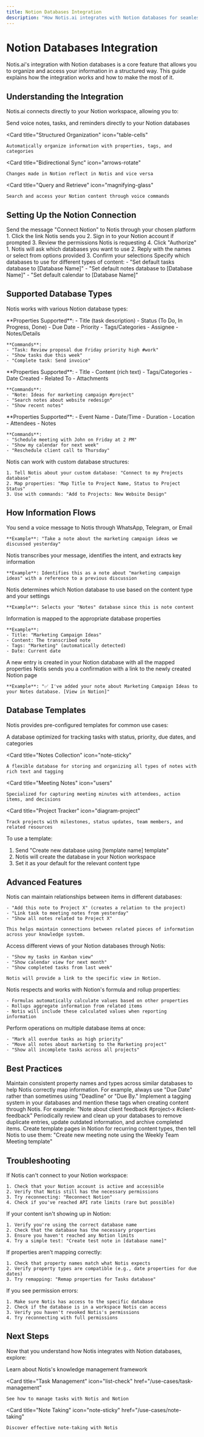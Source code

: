```yaml
---
title: Notion Databases Integration
description: "How Notis.ai integrates with Notion databases for seamless knowledge management"
---
```


# Notion Databases Integration

Notis.ai's integration with Notion databases is a core feature that allows you to organize and access your information in a structured way. This guide explains how the integration works and how to make the most of it.

## Understanding the Integration

Notis.ai connects directly to your Notion workspace, allowing you to:

<CardGroup cols={2}>
  <Card
    title="Capture to Databases"
    icon="database"
  >
    Send voice notes, tasks, and reminders directly to your Notion databases
  </Card>
  
  <Card
    title="Structured Organization"
    icon="table-cells"
  >
    Automatically organize information with properties, tags, and categories
  </Card>
  
  <Card
    title="Bidirectional Sync"
    icon="arrows-rotate"
  >
    Changes made in Notion reflect in Notis and vice versa
  </Card>
  
  <Card
    title="Query and Retrieve"
    icon="magnifying-glass"
  >
    Search and access your Notion content through voice commands
  </Card>
</CardGroup>

## Setting Up the Notion Connection

<Steps>
  <Step title="Initiate Connection">
    Send the message "Connect Notion" to Notis through your chosen platform
  </Step>
  
  <Step title="Authorize Access">
    1. Click the link Notis sends you
    2. Sign in to your Notion account if prompted
    3. Review the permissions Notis is requesting
    4. Click "Authorize"
  </Step>
  
  <Step title="Select Databases">
    1. Notis will ask which databases you want to use
    2. Reply with the names or select from options provided
    3. Confirm your selections
  </Step>
  
  <Step title="Set Default Databases">
    Specify which databases to use for different types of content:
    - "Set default tasks database to [Database Name]"
    - "Set default notes database to [Database Name]"
    - "Set default calendar to [Database Name]"
  </Step>
</Steps>

## Supported Database Types

Notis works with various Notion database types:

<Tabs>
  <Tab title="Task Databases">
    **Properties Supported**:
    - Title (task description)
    - Status (To Do, In Progress, Done)
    - Due Date
    - Priority
    - Tags/Categories
    - Assignee
    - Notes/Details
    
    **Commands**:
    - "Task: Review proposal due Friday priority high #work"
    - "Show tasks due this week"
    - "Complete task: Send invoice"
  </Tab>
  
  <Tab title="Note Databases">
    **Properties Supported**:
    - Title
    - Content (rich text)
    - Tags/Categories
    - Date Created
    - Related To
    - Attachments
    
    **Commands**:
    - "Note: Ideas for marketing campaign #project"
    - "Search notes about website redesign"
    - "Show recent notes"
  </Tab>
  
  <Tab title="Calendar Databases">
    **Properties Supported**:
    - Event Name
    - Date/Time
    - Duration
    - Location
    - Attendees
    - Notes
    
    **Commands**:
    - "Schedule meeting with John on Friday at 2 PM"
    - "Show my calendar for next week"
    - "Reschedule client call to Thursday"
  </Tab>
  
  <Tab title="Custom Databases">
    Notis can work with custom database structures:
    
    1. Tell Notis about your custom database: "Connect to my Projects database"
    2. Map properties: "Map Title to Project Name, Status to Project Status"
    3. Use with commands: "Add to Projects: New Website Design"
  </Tab>
</Tabs>

## How Information Flows

<Steps>
  <Step title="Voice Input">
    You send a voice message to Notis through WhatsApp, Telegram, or Email
    
    **Example**: "Take a note about the marketing campaign ideas we discussed yesterday"
  </Step>
  
  <Step title="Processing">
    Notis transcribes your message, identifies the intent, and extracts key information
    
    **Example**: Identifies this as a note about "marketing campaign ideas" with a reference to a previous discussion
  </Step>
  
  <Step title="Database Selection">
    Notis determines which Notion database to use based on the content type and your settings
    
    **Example**: Selects your "Notes" database since this is note content
  </Step>
  
  <Step title="Property Mapping">
    Information is mapped to the appropriate database properties
    
    **Example**: 
    - Title: "Marketing Campaign Ideas"
    - Content: The transcribed note
    - Tags: "Marketing" (automatically detected)
    - Date: Current date
  </Step>
  
  <Step title="Creation in Notion">
    A new entry is created in your Notion database with all the mapped properties
  </Step>
  
  <Step title="Confirmation">
    Notis sends you a confirmation with a link to the newly created Notion page
    
    **Example**: "✅ I've added your note about Marketing Campaign Ideas to your Notes database. [View in Notion]"
  </Step>
</Steps>

## Database Templates

Notis provides pre-configured templates for common use cases:

<CardGroup cols={2}>
  <Card
    title="Task Management"
    icon="list-check"
  >
    A database optimized for tracking tasks with status, priority, due dates, and categories
  </Card>
  
  <Card
    title="Notes Collection"
    icon="note-sticky"
  >
    A flexible database for storing and organizing all types of notes with rich text and tagging
  </Card>
  
  <Card
    title="Meeting Notes"
    icon="users"
  >
    Specialized for capturing meeting minutes with attendees, action items, and decisions
  </Card>
  
  <Card
    title="Project Tracker"
    icon="diagram-project"
  >
    Track projects with milestones, status updates, team members, and related resources
  </Card>
</CardGroup>

To use a template:
1. Send "Create new database using [template name] template"
2. Notis will create the database in your Notion workspace
3. Set it as your default for the relevant content type

## Advanced Features

<AccordionGroup>
  <Accordion title="Relation Properties">
    Notis can maintain relationships between items in different databases:
    
    - "Add this note to Project X" (creates a relation to the project)
    - "Link task to meeting notes from yesterday"
    - "Show all notes related to Project X"
    
    This helps maintain connections between related pieces of information across your knowledge system.
  </Accordion>
  
  <Accordion title="Database Views">
    Access different views of your Notion databases through Notis:
    
    - "Show my tasks in Kanban view"
    - "Show calendar view for next month"
    - "Show completed tasks from last week"
    
    Notis will provide a link to the specific view in Notion.
  </Accordion>
  
  <Accordion title="Formulas and Rollups">
    Notis respects and works with Notion's formula and rollup properties:
    
    - Formulas automatically calculate values based on other properties
    - Rollups aggregate information from related items
    - Notis will include these calculated values when reporting information
  </Accordion>
  
  <Accordion title="Bulk Operations">
    Perform operations on multiple database items at once:
    
    - "Mark all overdue tasks as high priority"
    - "Move all notes about marketing to the Marketing project"
    - "Show all incomplete tasks across all projects"
  </Accordion>
</AccordionGroup>

## Best Practices

<AccordionGroup>
  <Accordion title="Consistent Database Structure">
    Maintain consistent property names and types across similar databases to help Notis correctly map information. For example, always use "Due Date" rather than sometimes using "Deadline" or "Due By."
  </Accordion>
  
  <Accordion title="Use Tags/Categories">
    Implement a tagging system in your databases and mention these tags when creating content through Notis. For example: "Note about client feedback #project-x #client-feedback"
  </Accordion>
  
  <Accordion title="Regular Database Maintenance">
    Periodically review and clean up your databases to remove duplicate entries, update outdated information, and archive completed items.
  </Accordion>
  
  <Accordion title="Template Pages">
    Create template pages in Notion for recurring content types, then tell Notis to use them: "Create new meeting note using the Weekly Team Meeting template"
  </Accordion>
</AccordionGroup>

## Troubleshooting

<AccordionGroup>
  <Accordion title="Connection Issues">
    If Notis can't connect to your Notion workspace:
    
    1. Check that your Notion account is active and accessible
    2. Verify that Notis still has the necessary permissions
    3. Try reconnecting: "Reconnect Notion"
    4. Check if you've reached API rate limits (rare but possible)
  </Accordion>
  
  <Accordion title="Content Not Appearing">
    If your content isn't showing up in Notion:
    
    1. Verify you're using the correct database name
    2. Check that the database has the necessary properties
    3. Ensure you haven't reached any Notion limits
    4. Try a simple test: "Create test note in [database name]"
  </Accordion>
  
  <Accordion title="Property Mapping Problems">
    If properties aren't mapping correctly:
    
    1. Check that property names match what Notis expects
    2. Verify property types are compatible (e.g., date properties for due dates)
    3. Try remapping: "Remap properties for Tasks database"
  </Accordion>
  
  <Accordion title="Permission Errors">
    If you see permission errors:
    
    1. Make sure Notis has access to the specific database
    2. Check if the database is in a workspace Notis can access
    3. Verify you haven't revoked Notis's permissions
    4. Try reconnecting with full permissions
  </Accordion>
</AccordionGroup>

## Next Steps

Now that you understand how Notis integrates with Notion databases, explore:

<CardGroup cols={3}>
  <Card
    title="Second Brain System"
    icon="brain"
    href="/second-brain/overview"
  >
    Learn about Notis's knowledge management framework
  </Card>
  
  <Card
    title="Task Management"
    icon="list-check"
    href="/use-cases/task-management"
  >
    See how to manage tasks with Notis and Notion
  </Card>
  
  <Card
    title="Note Taking"
    icon="note-sticky"
    href="/use-cases/note-taking"
  >
    Discover effective note-taking with Notis
  </Card>
</CardGroup>
